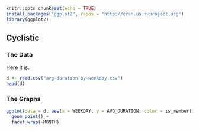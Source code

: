 ```r
knitr::opts_chunk$set(echo = TRUE)
install.packages("ggplot2", repos = "http://cran.us.r-project.org")
library(ggplot2)
```
## Cyclistic

### The Data

Here it is.

```r
d <- read.csv("avg-duration-by-weekday.csv")
head(d)
```

### The Graphs
```r
ggplot(data = d, aes(x = WEEKDAY, y = AVG_DURATION, color = is_member)) +
  geom_point() +
  facet_wrap(~MONTH)
```